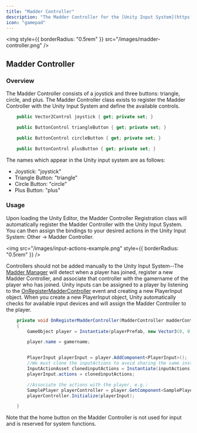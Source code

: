 ```yaml
---
title: "Madder Controller"
description: "The Madder Controller for the [Unity Input System](https://docs.unity3d.com/Packages/com.unity.inputsystem@1.0/manual/index.html)"
icon: "gamepad"
---
```


<img style={{ borderRadius: "0.5rem" }} src="/images/madder-controller.png" />

## Madder Controller

### Overview

The Madder Controller consists of a joystick and three buttons: triangle, circle, and plus.
The Madder Controller class exists to register the Madder Controller with the Unity Input System and define the available controls.

```csharp
    public Vector2Control joystick { get; private set; }

    public ButtonControl triangleButton { get; private set; }

    public ButtonControl circleButton { get; private set; }

    public ButtonControl plusButton { get; private set; }
```

The names which appear in the Unity input system are as follows:

- Joystick: "joystick"
- Triangle Button: "triangle"
- Circle Button: "circle"
- Plus Button: "plus"

### Usage

Upon loading the Unity Editor, the Madder Controller Registration class will automatically register the Madder Controller with the Unity Input System. You can then assign the bindings to your desired actions in the Unity Input System: Other -> Madder Controller.

<img
  src="/images/input-actions-example.png"
  style={{ borderRadius: "0.5rem" }}
/>

Controllers should not be added manually to the Unity Input System--The [Madder Manager](essentials/madder-manager) will detect when a player has joined, register a new Madder Controller, and associate that controller with the gamername of the player who has joined. Unity inputs can be assigned to a player by listening to the [OnRegisterMadderController](madder-manager#onregistermaddercontroller) event and creating a new PlayerInput object. When you create a new PlayerInput object, Unity automatically checks for available input devices and will assign the Madder Controller to the player.

```csharp
    private void OnRegisterMadderController(MadderController madderController)
    {
        GameObject player = Instantiate(playerPrefab, new Vector3(0, 0, 0), Quaternion.identity);

        player.name = gamername;


        PlayerInput playerInput = player.AddComponent<PlayerInput>();
        //We must clone the inputActions to avoid sharing the same instance between players
        InputActionAsset clonedinputActions = Instantiate(inputActions);
        playerInput.actions = clonedinputActions;

        //Associate the actions with the player, e.g.:
        SamplePlayer playerController = player.GetComponent<SamplePlayer>();
        playerController.Initialize(playerInput);

    }

```

Note that the home button on the Madder Controller is not used for input and is reserved for system functions.
